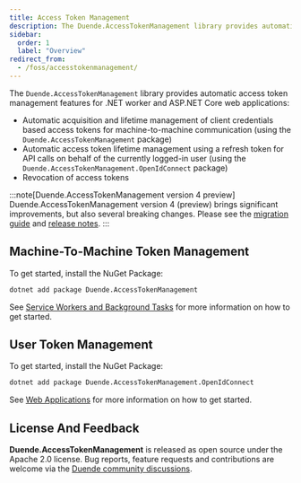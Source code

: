 ```yaml
---
title: Access Token Management
description: The Duende.AccessTokenManagement library provides automatic access token management features for .NET applications
sidebar:
  order: 1
  label: "Overview"
redirect_from:
  - /foss/accesstokenmanagement/
---
```



The `Duende.AccessTokenManagement` library provides automatic access token management features for .NET worker and ASP.NET Core web applications:

- Automatic acquisition and lifetime management of client credentials based access tokens for machine-to-machine communication (using the `Duende.AccessTokenManagement` package)
- Automatic access token lifetime management using a refresh token for API calls on behalf of the currently logged-in user (using the `Duende.AccessTokenManagement.OpenIdConnect` package)
- Revocation of access tokens

:::note[Duende.AccessTokenManagement version 4 preview]
Duende.AccessTokenManagement version 4 (preview) brings significant improvements, but also several breaking
changes. Please see the [migration guide](/accesstokenmanagement/upgrading/atm-v3-to-v4/) and [release notes](https://github.com/DuendeSoftware/foss/releases/tag/atm-4.0.0-Preview.2).
:::

## Machine-To-Machine Token Management

To get started, install the NuGet Package:

```bash
dotnet add package Duende.AccessTokenManagement
```

See [Service Workers and Background Tasks](/accesstokenmanagement/workers.md) for more information on how to get started.

<CardGrid>
    <LinkCard
        href="https://github.com/DuendeSoftware/foss/tree/main/access-token-management"
        title="GitHub Repository"
        description="View the source code for this library on GitHub."
    />
    <LinkCard
        href="https://www.nuget.org/packages/Duende.AccessTokenManagement/"
        title="NuGet Package"
        description="View the package on NuGet.org."
    />
</CardGrid>

## User Token Management

To get started, install the NuGet Package:

```bash
dotnet add package Duende.AccessTokenManagement.OpenIdConnect
```

See [Web Applications](/accesstokenmanagement/web-apps.md) for more information on how to get started.

<CardGrid>
    <LinkCard
        href="https://github.com/DuendeSoftware/foss/tree/main/access-token-management"
        title="GitHub Repository"
        description="View the source code for this library on GitHub."
    />
    <LinkCard
        href="https://www.nuget.org/packages/Duende.AccessTokenManagement.OpenIdConnect/"
        title="NuGet Package"
        description="View the package on NuGet.org."
    />
</CardGrid>

## License And Feedback

**Duende.AccessTokenManagement** is released as open source under the Apache 2.0 license.
Bug reports, feature requests and contributions are welcome via the [Duende community discussions](https://duende.link/community).
